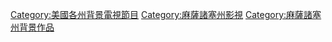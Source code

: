 {{USANav|背景電視節目|plain=yes}}


[[Category:美國各州背景電視節目|Category:美國各州背景電視節目]]
[[Category:麻薩諸塞州影視|Category:麻薩諸塞州影視]]
[[Category:麻薩諸塞州背景作品|Category:麻薩諸塞州背景作品]]